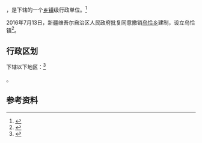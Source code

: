 {{中国乡级行政区|65/31/23/210/000}}

'''{{PAGENAMEBASE}}'''，是{{PRC admin/fullname|65/31/23/210/000|3}}下辖的一个[[乡镇|乡镇]]级行政单位。<ref>{{PRC admin/ref sgc|{{PRC admin/parent|65/31/23/210/000}}}}</ref>

2016年7月13日，新疆维吾尔自治区人民政府批复同意撤销[[乌恰乡|乌恰乡]]建制，设立乌恰镇<ref>{{Cite web |url=http://www.xjmca.gov.cn/xzqhtzgg/31293.jhtml |title=新疆维吾尔自治区人民政府关于同意英吉沙县乌恰乡撤乡设镇的批复（新政函〔2016〕183号） |access-date=2017-09-20 |archive-url=https://web.archive.org/web/20170921095003/http://www.xjmca.gov.cn/xzqhtzgg/31293.jhtml |archive-date=2017-09-21 |dead-url=yes }}</ref>。

== 行政区划 ==

{{PAGENAMEBASE}}下辖以下地区：<ref>{{PRC admin/ref sgc|65/31/23/210/000}}</ref>

{{PRC admin/children|65/31/23/210/000}}。

== 参考资料 ==

{{reflist}}

{{行政区划小作品}}
{{PRC admin/navcat|65/31/23/210/000}}